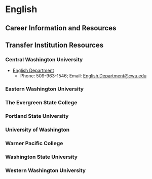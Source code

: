# English {.unnumbered}

## Career Information and Resources

## Transfer Institution Resources

### Central Washington University

-   [English Department](https://www.cwu.edu/english/)
    -   Phone: 509-963-1546; Email: [English.Department\@cwu.edu](mailto:English.Department@cwu.edu)

### Eastern Washington University

### The Evergreen State College

### Portland State University

### University of Washington

### Warner Pacific College

### Washington State University

### Western Washington University
